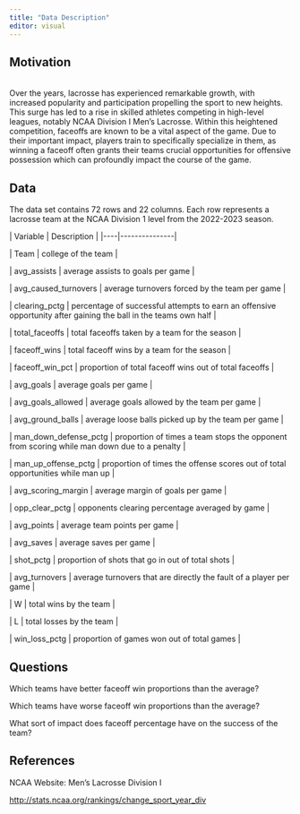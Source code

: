 ```yaml
---
title: "Data Description"
editor: visual
---
```


## Motivation 

\
Over the years, lacrosse has experienced remarkable growth, with increased popularity and participation propelling the sport to new heights. This surge has led to a rise in skilled athletes competing in high-level leagues, notably NCAA Division I Men's Lacrosse. Within this heightened competition, faceoffs are known to be a vital aspect of the game. Due to their important impact, players train to specifically specialize in them, as winning a faceoff often grants their teams crucial opportunities for offensive possession which can profoundly impact the course of the game.

## Data

The data set contains 72 rows and 22 columns. Each row represents a lacrosse team at the NCAA Division 1 level from the 2022-2023 season.

\| Variable \| Description \| \|\-\-\--\|\-\-\-\-\-\-\-\-\-\-\-\-\-\--\|

\| Team \| college of the team \|

\| avg_assists \| average assists to goals per game \|

\| avg_caused_turnovers \| average turnovers forced by the team per game \|

\| clearing_pctg \| percentage of successful attempts to earn an offensive opportunity after gaining the ball in the teams own half \|

\| total_faceoffs \| total faceoffs taken by a team for the season \|

\| faceoff_wins \| total faceoff wins by a team for the season \|

\| faceoff_win_pct \| proportion of total faceoff wins out of total faceoffs \|

\| avg_goals \| average goals per game \|

\| avg_goals_allowed \| average goals allowed by the team per game \|

\| avg_ground_balls \| average loose balls picked up by the team per game \|

\| man_down_defense_pctg \| proportion of times a team stops the opponent from scoring while man down due to a penalty \|

\| man_up_offense_pctg \| proportion of times the offense scores out of total opportunities while man up \|

\| avg_scoring_margin \| average margin of goals per game \|

\| opp_clear_pctg \| opponents clearing percentage averaged by game \|

\| avg_points \| average team points per game \|

\| avg_saves \| average saves per game \|

\| shot_pctg \| proportion of shots that go in out of total shots \|

\| avg_turnovers \| average turnovers that are directly the fault of a player per game \|

\| W \| total wins by the team \|

\| L \| total losses by the team \|

\| win_loss_pctg \| proportion of games won out of total games \|

## Questions

Which teams have better faceoff win proportions than the average?

Which teams have worse faceoff win proportions than the average?

What sort of impact does faceoff percentage have on the success of the team?

## References

NCAA Website: Men's Lacrosse Division I

<http://stats.ncaa.org/rankings/change_sport_year_div>
